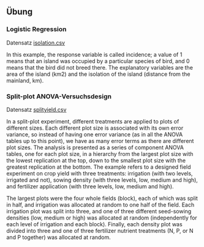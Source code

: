 
## Übung

### Logistic Regression

Datensatz [isolation.csv](16_Statistik4/data/isolation.csv)

In this example, the response variable is called incidence; a value of 1 means that an island was occupied by a particular species of bird, and 0 means that the bird did not breed there. The explanatory variables are the area of the island (km2) and the isolation of the island (distance from the mainland, km).
<!-- Beispiel Crawley (pp. 275-276) -->
<!-- Die Studis brauchen den relativ komplizierten Code von S. 276 unten – 278, um die Güte des Fits zu visualisieren, nicht machen, da wir das im Kurs auch nicht besprechen. -->





### Split-plot ANOVA-Versuchsdesign

Datensatz [splityield.csv](16_Statistik4/data/splityield.csv)


In a split-plot experiment, different treatments are applied to plots of different sizes. Each different plot size is associated with its own error variance, so instead of having one error variance (as in all the ANOVA tables up to this point), we have as many error terms as there are different plot sizes. The analysis is presented as a series of component ANOVA tables, one for each plot size, in a hierarchy from the largest plot size with the lowest replication at the top, down to the smallest plot size with the greatest replication at the bottom. The example refers to a designed field experiment on crop yield with three treatments: irrigation (with two levels, irrigated and not), sowing density (with three levels, low, medium and high), and fertilizer application (with three levels, low, medium and high).

The largest plots were the four whole fields (block), each of which was split in half, and irrigation was allocated at random to one half of the field. Each irrigation plot was split into three, and one of three different seed-sowing densities (low, medium or high) was allocated at random (independently for each level of irrigation and each block). Finally, each density plot was divided into three and one of three fertilizer nutrient treatments (N, P, or N and P together) was allocated at random.
<!-- Beispiel Crawley (pp. 174-176) -->



